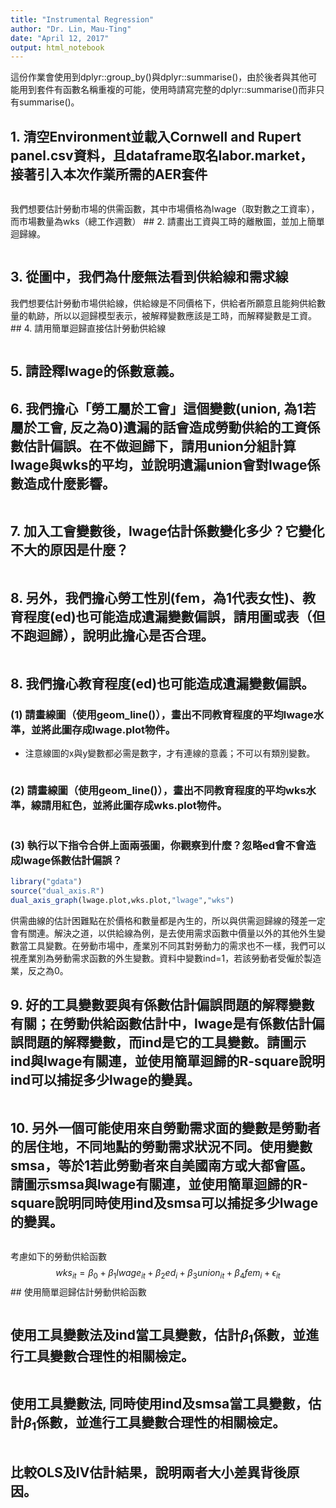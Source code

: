 ```yaml
---
title: "Instrumental Regression"
author: "Dr. Lin, Mau-Ting"
date: "April 12, 2017"
output: html_notebook
---
```


這份作業會使用到dplyr::group_by()與dplyr::summarise()，由於後者與其他可能用到套件有函數名稱重複的可能，使用時請寫完整的dplyr::summarise()而非只有summarise()。

## 1. 清空Environment並載入Cornwell and Rupert panel.csv資料，且dataframe取名labor.market，接著引入本次作業所需的AER套件
```r

```

我們想要估計勞動市場的供需函數，其中市場價格為lwage（取對數之工資率），而市場數量為wks（總工作週數）
## 2. 請畫出工資與工時的離散圖，並加上簡單迴歸線。
```r

```

## 3. 從圖中，我們為什麼無法看到供給線和需求線


我們想要估計勞動市場供給線，供給線是不同價格下，供給者所願意且能夠供給數量的軌跡，所以以迴歸模型表示，被解釋變數應該是工時，而解釋變數是工資。
## 4. 請用簡單迴歸直接估計勞動供給線
```r

```
## 5. 請詮釋lwage的係數意義。

## 6. 我們擔心「勞工屬於工會」這個變數(union, 為1若屬於工會, 反之為0)遺漏的話會造成勞動供給的工資係數估計偏誤。在不做迴歸下，請用union分組計算lwage與wks的平均，並說明遺漏union會對lwage係數造成什麼影響。
```r

```

## 7. 加入工會變數後，lwage估計係數變化多少？它變化不大的原因是什麼？
```r

```

## 8. 另外，我們擔心勞工性別(fem，為1代表女性)、教育程度(ed)也可能造成遺漏變數偏誤，請用圖或表（但不跑迴歸），說明此擔心是否合理。
```r

```
## 8. 我們擔心教育程度(ed)也可能造成遺漏變數偏誤。
### (1) 請畫線圖（使用geom_line()），畫出不同教育程度的平均lwage水準，並將此圖存成lwage.plot物件。
* 注意線圖的x與y變數都必需是數字，才有連線的意義；不可以有類別變數。
```r

```
### (2) 請畫線圖（使用geom_line()），畫出不同教育程度的平均wks水準，線請用紅色，並將此圖存成wks.plot物件。
```r

```
### (3) 執行以下指令合併上面兩張圖，你觀察到什麼？忽略ed會不會造成lwage係數估計偏誤？
```r
library("gdata")
source("dual_axis.R")
dual_axis_graph(lwage.plot,wks.plot,"lwage","wks")
```

供需曲線的估計困難點在於價格和數量都是內生的，所以與供需迴歸線的殘差一定會有關連。解決之道，以供給線為例，是去使用需求函數中價量以外的其他外生變數當工具變數。在勞動市場中，產業別不同其對勞動力的需求也不一樣，我們可以視產業別為勞動需求函數的外生變數。資料中變數ind=1，若該勞動者受僱於製造業，反之為0。

## 9. 好的工具變數要與有係數估計偏誤問題的解釋變數有關；在勞動供給函數估計中，lwage是有係數估計偏誤問題的解釋變數，而ind是它的工具變數。請圖示ind與lwage有關連，並使用簡單迴歸的R-square說明ind可以捕捉多少lwage的變異。
```r

```

## 10. 另外一個可能使用來自勞動需求面的變數是勞動者的居住地，不同地點的勞動需求狀況不同。使用變數smsa，等於1若此勞動者來自美國南方或大都會區。請圖示smsa與lwage有關連，並使用簡單迴歸的R-square說明同時使用ind及smsa可以捕捉多少lwage的變異。
```r

```

考慮如下的勞動供給函數
$$wks_{it}=\beta_0+\beta_1 lwage_{it} + \beta_2 ed_{i} +\beta_3 union_{it} +\beta_4 fem_{i}+\epsilon_{it}$$
## 使用簡單迴歸估計勞動供給函數
```r

```


## 使用工具變數法及ind當工具變數，估計$\beta_1$係數，並進行工具變數合理性的相關檢定。
```r

```

## 使用工具變數法, 同時使用ind及smsa當工具變數，估計$\beta_1$係數，並進行工具變數合理性的相關檢定。
```r

```

## 比較OLS及IV估計結果，說明兩者大小差異背後原因。
```r

```
